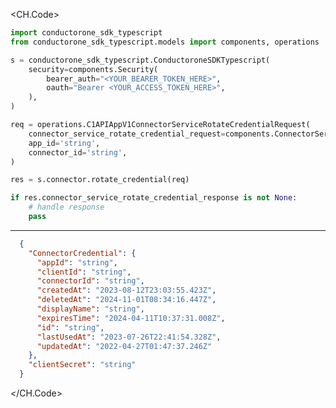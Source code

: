 
<CH.Code>
```python RotateCredential.py
import conductorone_sdk_typescript
from conductorone_sdk_typescript.models import components, operations

s = conductorone_sdk_typescript.ConductoroneSDKTypescript(
    security=components.Security(
        bearer_auth="<YOUR_BEARER_TOKEN_HERE>",
        oauth="Bearer <YOUR_ACCESS_TOKEN_HERE>",
    ),
)

req = operations.C1APIAppV1ConnectorServiceRotateCredentialRequest(
    connector_service_rotate_credential_request=components.ConnectorServiceRotateCredentialRequest(),
    app_id='string',
    connector_id='string',
)

res = s.connector.rotate_credential(req)

if res.connector_service_rotate_credential_response is not None:
    # handle response
    pass
```
---

```json Example Response
  {
    "ConnectorCredential": {
      "appId": "string",
      "clientId": "string",
      "connectorId": "string",
      "createdAt": "2023-08-12T23:03:55.423Z",
      "deletedAt": "2024-11-01T08:34:16.447Z",
      "displayName": "string",
      "expiresTime": "2024-04-11T10:37:31.008Z",
      "id": "string",
      "lastUsedAt": "2023-07-26T22:41:54.328Z",
      "updatedAt": "2022-04-27T01:47:37.246Z"
    },
    "clientSecret": "string"
  }
```
</CH.Code>
